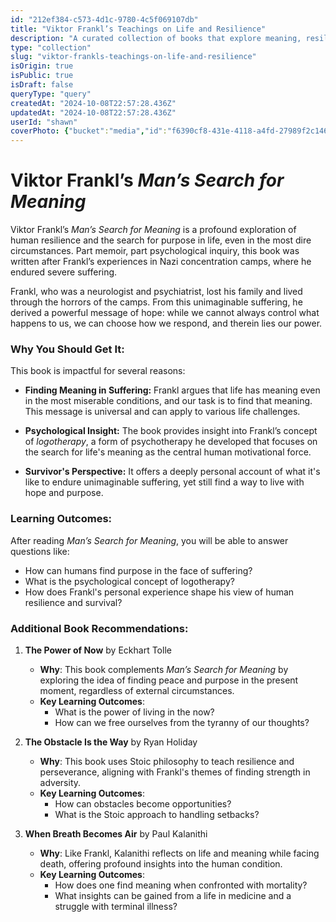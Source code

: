 ```yaml
---
id: "212ef384-c573-4d1c-9780-4c5f069107db"
title: "Viktor Frankl’s Teachings on Life and Resilience"
description: "A curated collection of books that explore meaning, resilience, and the human response to suffering."
type: "collection"
slug: "viktor-frankls-teachings-on-life-and-resilience"
isOrigin: true
isPublic: true
isDraft: false
queryType: "query"
createdAt: "2024-10-08T22:57:28.436Z"
updatedAt: "2024-10-08T22:57:28.436Z"
userId: "shawn"
coverPhoto: {"bucket":"media","id":"f6390cf8-431e-4118-a4fd-27989f2c1461","path":"f6390cf8-431e-4118-a4fd-27989f2c1461.jpeg","url":"https://files.oaiusercontent.com/file-szUWDcdbOGDl6EsbrCTUN8aj?se=2024-10-08T18%3A06%3A20Z&sp=r&sv=2024-08-04&sr=b&rscc=max-age%3D299%2C%20immutable%2C%20private&rscd=attachment%3B%20filename%3D99ECBDDF-951E-4D5B-9AD2-D3940A65ACD7.jpeg&sig=URNza6vJzcqQSzaz3RVb/ZsUX04aUolSdsG7d17wC0g%3D","alt":"99ECBDDF-951E-4D5B-9AD2-D3940A65ACD7.jpeg","caption":"","category":"default"}
---
```


# Viktor Frankl’s *Man’s Search for Meaning*

Viktor Frankl’s *Man’s Search for Meaning* is a profound exploration of human resilience and the search for purpose in life, even in the most dire circumstances. Part memoir, part psychological inquiry, this book was written after Frankl’s experiences in Nazi concentration camps, where he endured severe suffering.

Frankl, who was a neurologist and psychiatrist, lost his family and lived through the horrors of the camps. From this unimaginable suffering, he derived a powerful message of hope: while we cannot always control what happens to us, we can choose how we respond, and therein lies our power.

### Why You Should Get It:

This book is impactful for several reasons:

- **Finding Meaning in Suffering:** Frankl argues that life has meaning even in the most miserable conditions, and our task is to find that meaning. This message is universal and can apply to various life challenges.
  
- **Psychological Insight:** The book provides insight into Frankl’s concept of *logotherapy*, a form of psychotherapy he developed that focuses on the search for life's meaning as the central human motivational force.

- **Survivor's Perspective:** It offers a deeply personal account of what it's like to endure unimaginable suffering, yet still find a way to live with hope and purpose.

### Learning Outcomes:
After reading *Man’s Search for Meaning*, you will be able to answer questions like:

- How can humans find purpose in the face of suffering?
- What is the psychological concept of logotherapy?
- How does Frankl's personal experience shape his view of human resilience and survival?

### Additional Book Recommendations:

1. **The Power of Now** by Eckhart Tolle
    - **Why**: This book complements *Man’s Search for Meaning* by exploring the idea of finding peace and purpose in the present moment, regardless of external circumstances.
    - **Key Learning Outcomes**:
        - What is the power of living in the now?
        - How can we free ourselves from the tyranny of our thoughts?

2. **The Obstacle Is the Way** by Ryan Holiday
    - **Why**: This book uses Stoic philosophy to teach resilience and perseverance, aligning with Frankl's themes of finding strength in adversity.
    - **Key Learning Outcomes**:
        - How can obstacles become opportunities?
        - What is the Stoic approach to handling setbacks?

3. **When Breath Becomes Air** by Paul Kalanithi
    - **Why**: Like Frankl, Kalanithi reflects on life and meaning while facing death, offering profound insights into the human condition.
    - **Key Learning Outcomes**:
        - How does one find meaning when confronted with mortality?
        - What insights can be gained from a life in medicine and a struggle with terminal illness?
